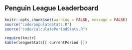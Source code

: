 ## Penguin League Leaderboard

```r
knitr::opts_chunk$set(warning = FALSE, message = FALSE)
source("code/populateStats.R")
source("code/calculatePeriodStats.R")
```

```r
require(knitr)
kable(leagueStats[[ currentPeriod ]])
```

